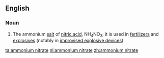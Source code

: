 ==English==

===Noun===
{{wikipedia}}
{{en-noun|sg=[[ammonium]] [[nitrate]]|-}}

# {{inorganic compound}} The ammonium [[salt]] of [[nitric acid]], NH<sub>4</sub>NO<sub>3</sub>; it is used in [[fertilizer]]s and [[explosive]]s (notably in [[improvised explosive device]]s)

[[ta:ammonium nitrate]]
[[nl:ammonium nitrate]]
[[zh:ammonium nitrate]]